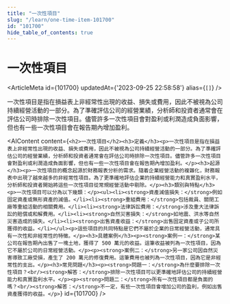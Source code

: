 ```yaml
---
title: "一次性項目"
slug: "/learn/one-time-item-101700"
id: "101700"
hide_table_of_contents: true
---
```



# 一次性項目

<ArticleMeta id={101700} updatedAt={'2023-09-25 22:58:58'} alias={`[]`} />
<div className='border-solid border-b border-t-0 my-4 border-[var(--ifm-color-gray-300)]' />

一次性項目是指在損益表上非經常性出現的收益、損失或費用，因此不被視為公司持續經營活動的一部分。為了準確評估公司的經營業績，分析師和投資者通常會在評估公司時排除一次性項目。儘管許多一次性項目會對盈利或利潤造成負面影響，但也有一些一次性項目會在報告期內增加盈利。

<AIContent content={`<h2>一次性項目</h2><h3>定義</h3><p>一次性項目是指在損益表上非經常性出現的收益、損失或費用，因此不被視為公司持續經營活動的一部分。為了準確評估公司的經營業績，分析師和投資者通常會在評估公司時排除一次性項目。儘管許多一次性項目會對盈利或利潤造成負面影響，但也有一些一次性項目會在報告期內增加盈利。</p><h3>起源</h3><p>一次性項目的概念起源於財務報表分析的需求。隨着企業經營活動的複雜化，財務報表中出現了越來越多的非經常性項目。為了更準確地評估企業的持續經營能力和真實盈利水平，分析師和投資者開始將這些一次性項目從常規經營活動中剔除。</p><h3>類別與特點</h3><p>一次性項目可以分為以下幾類：</p><ul><li><strong>資產減值損失：</strong>例如固定資產或無形資產的減值。</li><li><strong>重組費用：</strong>包括裁員、關閉工廠等重組活動的相關費用。</li><li><strong>法律訴訟費用：</strong>涉及重大法律訴訟的賠償或和解費用。</li><li><strong>自然災害損失：</strong>如地震、洪水等自然災害造成的損失。</li><li><strong>出售資產收益：</strong>出售固定資產或子公司所獲得的收益。</li></ul><p>這些項目的共同特點是它們不屬於企業的日常經營活動，通常具有一次性和非經常性的特徵。</p><h3>具體案例</h3><p><strong>案例一：</strong>某公司在報告期內出售了一塊土地，獲得了 500 萬元的收益。這筆收益被列為一次性項目，因為它不屬於公司的日常經營活動。</p><p><strong>案例二：</strong>另一家公司因自然災害導致工廠受損，產生了 200 萬元的修復費用。這筆費用也被列為一次性項目，因為它是非經常性的支出。</p><h3>常見問題</h3><p><strong>問題一：</strong>為什麼要排除一次性項目？<br/><strong>解答：</strong>排除一次性項目可以更準確地評估公司的持續經營能力和真實盈利水平。</p><p><strong>問題二：</strong>所有一次性項目都是負面的嗎？<br/><strong>解答：</strong>不一定，有些一次性項目會增加公司的盈利，例如出售資產獲得的收益。</p>`} id={101700} />
